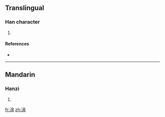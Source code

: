 ==Translingual==

===Han character===
{{Han char|rn=85|rad=水|as=08|sn=11|four=|canj=水竹日月 (EHAB)}}

# {{defn|Han|sort=水08}}

====References====
* {{Han ref|kx=0633.100|dkj=17708|hdz=31652.060|uh=6DFF|ud=28159}}

----

==Mandarin==

===Hanzi===
{{cmn-hanzi|pin=[[mì]] ([[mi4]])|wg=mi<sup>4</sup>}}

# {{defn|Mandarin}}

[[fr:淿]]
[[zh:淿]]